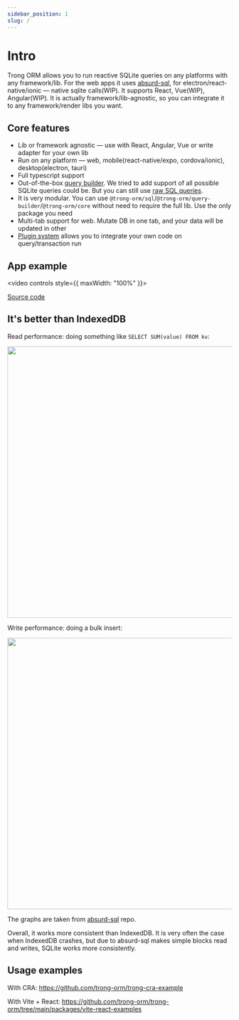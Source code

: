 ```yaml
---
sidebar_position: 1
slug: /
---
```


# Intro

Trong ORM allows you to run reactive SQLite queries on any platforms with any framework/lib. For the web apps it uses [absurd-sql](https://github.com/jlongster/absurd-sql), for electron/react-native/ionic — native sqlite calls(WIP). It supports React, Vue(WIP), Angular(WIP). It is actually framework/lib-agnostic, so you can integrate it to any framework/render libs you want.

## Core features

- Lib or framework agnostic — use with React, Angular, Vue or write adapter for your own lib
- Run on any platform — web, mobile(react-native/expo, cordova/ionic), desktop(electron, tauri)
- Full typescript support
- Out-of-the-box [query builder](/building-sql/query-builder). We tried to add support of all possible SQLite queries could be. But you can still use [raw SQL queries](/building-sql/raw).
- It is very modular. You can use `@trong-orm/sql`/`@trong-orm/query-builder`/`@trong-orm/core` without need to require the full lib. Use the only package you need
- Multi-tab support for web. Mutate DB in one tab, and your data will be updated in other
- [Plugin system](/plugins/creating-your-own) allows you to integrate your own code on query/transaction run

## App example

<video controls style={{ maxWidth: "100%" }}>
  <source src="https://user-images.githubusercontent.com/7958527/174773307-9be37e1f-0700-45b4-8d25-aa2c83df6cec.mp4" />
</video>

[Source code](https://github.com/trong-orm/trong-orm/tree/main/packages/vite-react-example)

## It's better than IndexedDB

Read performance: doing something like `SELECT SUM(value) FROM kv`:

<img
  width="610"
  src="https://user-images.githubusercontent.com/7958527/174833698-50083d30-2c2d-44a0-9f86-1e4ea644f4c4.png"
/>

Write performance: doing a bulk insert:

<img
  width="610"
  src="https://user-images.githubusercontent.com/7958527/174833809-0fe78929-1c01-4ad9-b39e-12baf3f196ce.png"
/>

The graphs are taken from [absurd-sql](https://github.com/jlongster/absurd-sql) repo.

Overall, it works more consistent than IndexedDB. It is very often the case when IndexedDB crashes, but due to absurd-sql makes simple blocks read and writes, SQLite works more consistently.

## Usage examples

With CRA:
https://github.com/trong-orm/trong-cra-example

With Vite + React:
https://github.com/trong-orm/trong-orm/tree/main/packages/vite-react-examples
